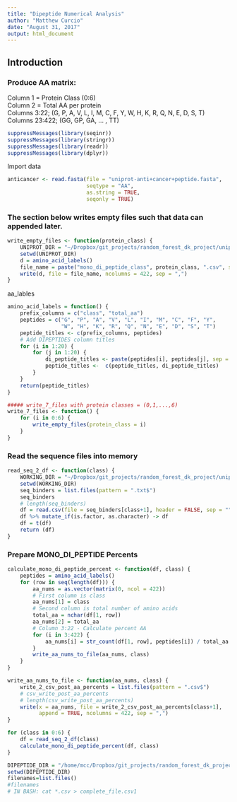 ```yaml
---
title: "Dipeptide Numerical Analysis"
author: "Matthew Curcio"
date: "August 31, 2017"
output: html_document
---
```


## Introduction   

### Produce AA matrix:  

Column 1 = Protein Class (0:6)  
Column 2 = Total AA per protein  
Columns 3:22; (G, P, A, V, L, I, M, C, F, Y, W, H, K, R, Q, N, E, D, S, T)  
Columns 23:422; (GG, GP, GA, ... , TT)  


```r
suppressMessages(library(seqinr))
suppressMessages(library(stringr))
suppressMessages(library(readr))
suppressMessages(library(dplyr))
```

Import data
```r
anticancer <- read.fasta(file = "uniprot-anti+cancer+peptide.fasta",
                         seqtype = "AA", 
                         as.string = TRUE,
                         seqonly = TRUE)
```

### The section below writes empty files such that data can appended later.

```r

write_empty_files <- function(protein_class) {
    UNIPROT_DIR = "~/Dropbox/git_projects/random_forest_dk_project/uniprot_1"
    setwd(UNIPROT_DIR)
    d = amino_acid_labels()
    file_name = paste("mono_di_peptide_class", protein_class, ".csv", sep = "")
    write(d, file = file_name, ncolumns = 422, sep = ",")
}
```

aa_lables
```r
amino_acid_labels = function() {
    prefix_columns = c("class", "total_aa")
    peptides = c("G", "P", "A", "V", "L", "I", "M", "C", "F", "Y",
                 "W", "H", "K", "R", "Q", "N", "E", "D", "S", "T")
    peptide_titles <- c(prefix_columns, peptides)
    # Add DIPEPTIDES column titles
    for (i in 1:20) {
        for (j in 1:20) {
            di_peptide_titles <- paste(peptides[i], peptides[j], sep = "")
            peptide_titles <-  c(peptide_titles, di_peptide_titles)
        }
    }
    return(peptide_titles)
}
```


```r
    
##### write_7_files with protein classes = (0,1,...,6)
write_7_files <- function() {
    for (i in 0:6) {
        write_empty_files(protein_class = i)
    }
}
```

### Read the sequence files into memory

```r

read_seq_2_df <- function(class) {
    WORKING_DIR = "~/Dropbox/git_projects/random_forest_dk_project/uniprot_1"
    setwd(WORKING_DIR)
    seq_binders = list.files(pattern = ".txt$")
    seq_binders
    # length(seq_binders)
    df = read.csv(file = seq_binders[class+1], header = FALSE, sep = "")
    df %>% mutate_if(is.factor, as.character) -> df
    df = t(df)
    return (df)
}
```


### Prepare MONO_DI_PEPTIDE Percents

```r

calculate_mono_di_peptide_percent <- function(df, class) {
    peptides = amino_acid_labels()
    for (row in seq(length(df))) {
        aa_nums = as.vector(matrix(0, ncol = 422))
        # First column is class
        aa_nums[1] = class
        # Second column is total number of amino acids
        total_aa = nchar(df[1, row])
        aa_nums[2] = total_aa
        # Column 3:22 - Calculate percent AA
        for (i in 3:422) {
            aa_nums[i] = str_count(df[1, row], peptides[i]) / total_aa
        }
        write_aa_nums_to_file(aa_nums, class)
    }
}
```


```r

write_aa_nums_to_file <- function(aa_nums, class) {
    write_2_csv_post_aa_percents = list.files(pattern = ".csv$")
    # csv_write_post_aa_percents
    # length(csv_write_post_aa_percents)
    write(x = aa_nums, file = write_2_csv_post_aa_percents[class+1], 
          append = TRUE, ncolumns = 422, sep = ",")
}
```

```r

for (class in 0:6) {
    df = read_seq_2_df(class)
    calculate_mono_di_peptide_percent(df, class)
}
```

```r

DIPEPTIDE_DIR = "/home/mcc/Dropbox/git_projects/random_forest_dk_project/uniprot_1/dipeptides"
setwd(DIPEPTIDE_DIR)
filenames=list.files()
#filenames
# IN BASH: cat *.csv > complete_file.csv1
```




